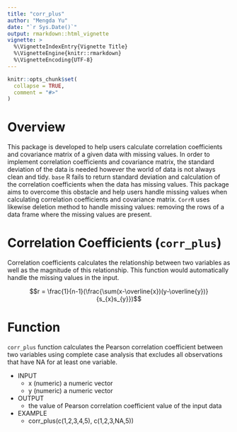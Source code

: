 ```yaml
---
title: "corr_plus"
author: "Mengda Yu"
date: "`r Sys.Date()`"
output: rmarkdown::html_vignette
vignette: >
  %\VignetteIndexEntry{Vignette Title}
  %\VignetteEngine{knitr::rmarkdown}
  %\VignetteEncoding{UTF-8}
---
```


```r
knitr::opts_chunk$set(
  collapse = TRUE,
  comment = "#>"
)
```


# Overview

This package is developed to help users calculate correlation coefficients and covariance matrix of a given data with missing values. In order to implement correlation coefficients and covariance matrix, the standard deviation of the data is needed however the world of data is not always clean and tidy. `base` R fails to return standard deviation and calculation of the correlation coefficients when the data has missing values. This package aims to overcome this obstacle and help users handle missing values when calculating correlation coefficients and covariance matrix. `CorrR` uses likewise deletion method to handle missing values: removing the rows of a data frame where the missing values are present.

# Correlation Coefficients (`corr_plus`)

Correlation coefficients calculates the relationship between two variables as well as the magnitude of this relationship. This function would automatically handle the missing values in the input. 

$$r = \frac{1}{n-1}(\frac{\sum(x-\overline{x})(y-\overline{y})}{s_{x}s_{y}})$$

# Function 

`corr_plus` function calculates the Pearson correlation coefficient between two variables using complete case analysis that excludes all observations that have NA for at least one variable.

- INPUT
    - x (numeric) a numeric vector
    - y (numeric) a numeric vector
  
- OUTPUT 
    - the value of Pearson correlation coefficient value of the input data
  
- EXAMPLE
    - corr_plus(c(1,2,3,4,5), c(1,2,3,NA,5))
  
  

